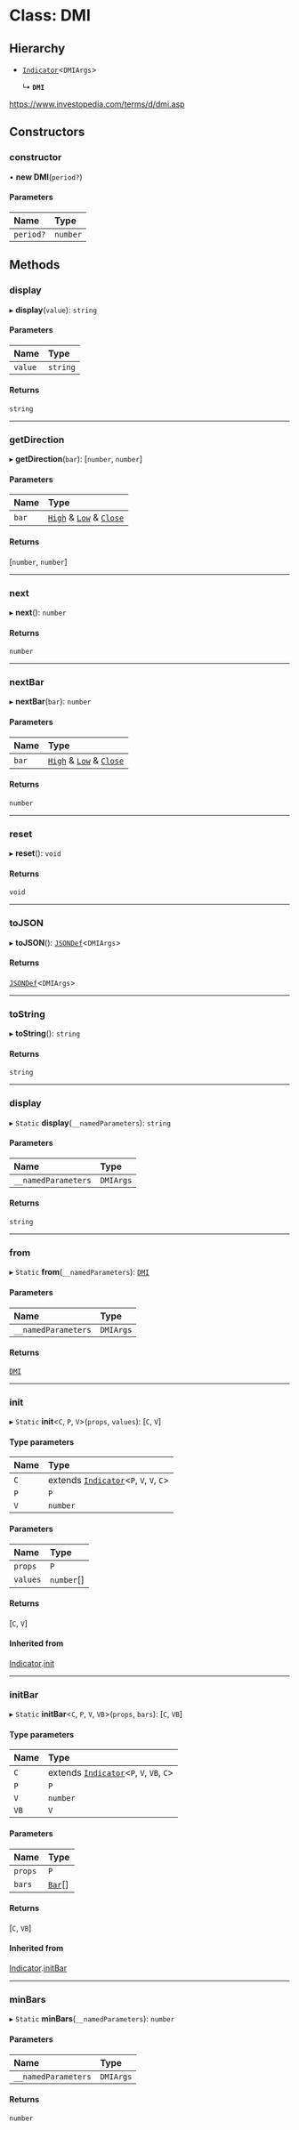 # Class: DMI

## Hierarchy

- [`Indicator`](Indicator.md)<`DMIArgs`\>

  ↳ **`DMI`**

https://www.investopedia.com/terms/d/dmi.asp

## Constructors

### constructor

• **new DMI**(`period?`)

#### Parameters

| Name      | Type     |
| :-------- | :------- |
| `period?` | `number` |

## Methods

### display

▸ **display**(`value`): `string`

#### Parameters

| Name    | Type     |
| :------ | :------- |
| `value` | `string` |

#### Returns

`string`

___

### getDirection

▸ **getDirection**(`bar`): [`number`, `number`]

#### Parameters

| Name  | Type                                                                                                |
| :---- | :-------------------------------------------------------------------------------------------------- |
| `bar` | [`High`](../interfaces/High.md) & [`Low`](../interfaces/Low.md) & [`Close`](../interfaces/Close.md) |

#### Returns

[`number`, `number`]

___

### next

▸ **next**(): `number`

#### Returns

`number`

___

### nextBar

▸ **nextBar**(`bar`): `number`

#### Parameters

| Name  | Type                                                                                                |
| :---- | :-------------------------------------------------------------------------------------------------- |
| `bar` | [`High`](../interfaces/High.md) & [`Low`](../interfaces/Low.md) & [`Close`](../interfaces/Close.md) |

#### Returns

`number`

___

### reset

▸ **reset**(): `void`

#### Returns

`void`

___

### toJSON

▸ **toJSON**(): [`JSONDef`](../modules.md#jsondef)<`DMIArgs`\>

#### Returns

[`JSONDef`](../modules.md#jsondef)<`DMIArgs`\>

___

### toString

▸ **toString**(): `string`

#### Returns

`string`

___

### display

▸ `Static` **display**(`__namedParameters`): `string`

#### Parameters

| Name                | Type      |
| :------------------ | :-------- |
| `__namedParameters` | `DMIArgs` |

#### Returns

`string`

___

### from

▸ `Static` **from**(`__namedParameters`): [`DMI`](DMI.md)

#### Parameters

| Name                | Type      |
| :------------------ | :-------- |
| `__namedParameters` | `DMIArgs` |

#### Returns

[`DMI`](DMI.md)

___

### init

▸ `Static` **init**<`C`, `P`, `V`\>(`props`, `values`): [`C`, `V`]

#### Type parameters

| Name | Type                                                     |
| :--- | :------------------------------------------------------- |
| `C`  | extends [`Indicator`](Indicator.md)<`P`, `V`, `V`, `C`\> |
| `P`  | `P`                                                      |
| `V`  | `number`                                                 |

#### Parameters

| Name     | Type       |
| :------- | :--------- |
| `props`  | `P`        |
| `values` | `number`[] |

#### Returns

[`C`, `V`]

#### Inherited from

[Indicator](Indicator.md).[init](Indicator.md#init)

___

### initBar

▸ `Static` **initBar**<`C`, `P`, `V`, `VB`\>(`props`, `bars`): [`C`, `VB`]

#### Type parameters

| Name | Type                                                      |
| :--- | :-------------------------------------------------------- |
| `C`  | extends [`Indicator`](Indicator.md)<`P`, `V`, `VB`, `C`\> |
| `P`  | `P`                                                       |
| `V`  | `number`                                                  |
| `VB` | `V`                                                       |

#### Parameters

| Name    | Type                         |
| :------ | :--------------------------- |
| `props` | `P`                          |
| `bars`  | [`Bar`](../modules.md#bar)[] |

#### Returns

[`C`, `VB`]

#### Inherited from

[Indicator](Indicator.md).[initBar](Indicator.md#initbar)

___

### minBars

▸ `Static` **minBars**(`__namedParameters`): `number`

#### Parameters

| Name                | Type      |
| :------------------ | :-------- |
| `__namedParameters` | `DMIArgs` |

#### Returns

`number`

